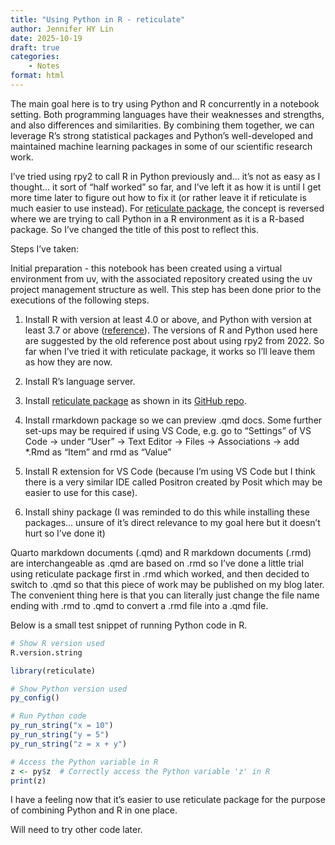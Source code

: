 ```yaml
---
title: "Using Python in R - reticulate"
author: Jennifer HY Lin
date: 2025-10-19
draft: true
categories: 
    - Notes
format: html
---
```


The main goal here is to try using Python and R concurrently in a notebook setting. Both programming languages have their weaknesses and strengths, and also differences and similarities. By combining them together, we can leverage R's strong statistical packages and Python's well-developed and maintained machine learning packages in some of our scientific research work.

I've tried using rpy2 to call R in Python previously and... it's not as easy as I thought... it sort of "half worked" so far, and I've left it as how it is until I get more time later to figure out how to fix it (or rather leave it if reticulate is much easier to use instead). For [reticulate package](https://rstudio.github.io/reticulate/index.html), the concept is reversed where we are trying to call Python in a R environment as it is a R-based package. So I've changed the title of this post to reflect this.

Steps I've taken:

Initial preparation - this notebook has been created using a virtual environment from uv, with the associated repository created using the uv project management structure as well. This step has been done prior to the executions of the following steps.

1. Install R with version at least 4.0 or above, and Python with version at least 3.7 or above ([reference](https://rviews.rstudio.com/2022/05/25/calling-r-from-python-with-rpy2/)). The versions of R and Python used here are suggested by the old reference post about using rpy2 from 2022. So far when I've tried it with reticulate package, it works so I'll leave them as how they are now.

2. Install R's language server.

3. Install [reticulate package](https://rstudio.github.io/reticulate/) as shown in its [GitHub repo](https://github.com/rstudio/reticulate/).

4. Install rmarkdown package so we can preview .qmd docs. Some further set-ups may be required if using VS Code, e.g. go to "Settings" of VS Code -> under "User" -> Text Editor -> Files -> Associations -> add *.Rmd as "Item" and rmd as "Value"

5. Install R extension for VS Code (because I'm using VS Code but I think there is a very similar IDE called Positron created by Posit which may be easier to use for this case).

6. Install shiny package (I was reminded to do this while installing these packages... unsure of it's direct relevance to my goal here but it doesn't hurt so I've done it)

Quarto markdown documents (.qmd) and R markdown documents (.rmd) are interchangeable as .qmd are based on .rmd so I've done a little trial using reticulate package first in .rmd which worked, and then decided to switch to .qmd so that this piece of work may be published on my blog later. The convenient thing here is that you can literally just change the file name ending with .rmd to .qmd to convert a .rmd file into a .qmd file.

Below is a small test snippet of running Python code in R.

```r
# Show R version used
R.version.string
```

```r
library(reticulate)
```

```r
# Show Python version used
py_config()
```

```r
# Run Python code
py_run_string("x = 10")
py_run_string("y = 5")
py_run_string("z = x + y")

# Access the Python variable in R
z <- py$z  # Correctly access the Python variable 'z' in R
print(z)
```

I have a feeling now that it's easier to use reticulate package for the purpose of combining Python and R in one place.

Will need to try other code later.